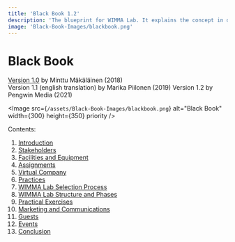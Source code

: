 ```yaml
---
title: 'Black Book 1.2'
description: 'The blueprint for WIMMA Lab. It explains the concept in detail: how virtual companies operate and what kind of practices are utilized, from daily routines to special events.'
image: 'Black-Book-Images/blackbook.png'
---
```


# Black Book

[Version 1.0](http://wimmalab.pages.labranet.jamk.fi/site/media/WIMMALab-BlackBook-1.0.ec5daf40.pdf) by Minttu Mäkäläinen (2018)  
Version 1.1 (english translation) by Marika Piilonen (2019)
Version 1.2 by Pengwin Media (2021)

<Image src={`/assets/Black-Book-Images/blackbook.png`} alt="Black Book" width={300} height={350} priority />


Contents:

1. [Introduction](/guides/Black-Book-en/01-Introduction)
2. [Stakeholders](/guides/Black-Book-en/02-Stakeholders)
3. [Facilities and Equipment](/guides/Black-Book-en/03-Facilities-and-Equipment)
4. [Assignments](/guides/Black-Book-en/04-Assigments)
5. [Virtual Company](/guides/Black-Book-en/05-Virtual-Company)
6. [Practices](/guides/Black-Book-en/06-Practices)
7. [WIMMA Lab Selection Process](/guides/Black-Book-en/07-WIMMA-Lab-Selection-Process)
8. [WIMMA Lab Structure and Phases](/guides/Black-Book-en/08-WIMMA-Lab-Structure-and-Phases)
9. [Practical Exercises](/guides/Black-Book-en/09-Practical-Exercises)
10. [Marketing and Communications](/guides/Black-Book-en/10-Marketing-and-Communications)
11. [Guests](/guides/Black-Book-en/11-Guests)
12. [Events](/guides/Black-Book-en/12-Events)
13. [Conclusion](/guides/Black-Book-en/13-Conclusion)
